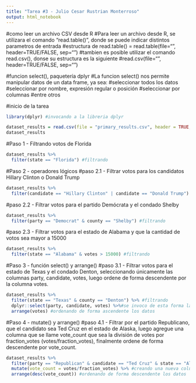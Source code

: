 ```yaml
---
title: "Tarea #3 - Julio Cesar Rustrian Monterroso"
output: html_notebook
---
```



#como leer un archivo CSV desde R
  #Para leer un archivo desde R, se utilizara el comando "read.table()", donde se puede indicar distintos             parametros de entrada
  #estructura de read.table() = read.table(file="<nombre_archivo>", header=TRUE/FALSE, sep="<simbolo>")
  #tambien es posible utilizar el comando read.csv(), donse su estructura es la siguiente
  #read.csv(file="<nombre_archivo>", header=TRUE/FALSE, sep="<simbolo>")
  
#funcion select(), paquetería dplyr
  #La funcion select() nos permite manipular datos de un data frame, ya sea:
    #seleccionar todos los datos
    #seleccionar por nombre, expresión regular o posición
    #seleccionar por columnas
    #entre otros


#inicio de la tarea
```r
library(dplyr) #invocando a la libreria dplyr

dataset_results = read.csv(file = "primary_results.csv", header = TRUE, sep = ",") #cargando y almacenando el archivo "primary_results.csv" al entorno R
dataset_results
```

#Paso 1 - Filtrando votos de Florida
```r
dataset_results %>%
  filter(state == "Florida") #filtrando
```

#Paso 2 - operadores lógicos
#paso 2.1 - Filtrar votos para los candidatos Hillary Clinton o Donald Trump
```r
dataset_results %>%
  filter(candidate == "Hillary Clinton" | candidate == "Donald Trump") #filtrando
```

#paso 2.2 - Filtrar votos para el partido Demócrata y el condado Shelby
```r
dataset_results %>%
  filter(party == "Democrat" & county == "Shelby") #filtrando
```

#paso 2.3 - Filtrar votos para el estado de Alabama y que la cantidad de votos sea mayor a 15000
```r
dataset_results %>%
  filter(state == "Alabama" & votes > 15000) #filtrando
```

#Paso 3 - función select() y arrange()
#paso 3.1 - Filtrar votos para el estado de Texas y el condado Denton, seleccionando únicamente las columnas               party, candidate, votes, luego ordene de forma descendente por la columna votes.
```r
dataset_results %>%
  filter(state == "Texas" & county == "Denton") %>% #filtrando
  dplyr::select(party, candidate, votes) %>%#se invoco de esta forma la función select para evitar ambiguedad con otras librerias
  arrange(votes) #ordenando de forma ascendente los datos 
```

#Paso 4 - mutate() y arrange()
#paso 4.1 - Filtrar por el partido Republicano, que el candidato sea Ted Cruz en el estado de Alaska, luego                agregue una columna que se llame vote_count que sea la división de votes por fraction_votes                    (votes/fraction_votes), finalmente ordene de forma descendente por vote_count.
```r
dataset_results %>%
  filter(party == "Republican" & candidate == "Ted Cruz" & state == "Alaska") %>% #filtrando
  mutate(vote_count = votes/fraction_votes) %>% #creando una nueva columna
  arrange(desc(vote_count)) #ordenando de forma descendente los datos 
```

